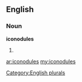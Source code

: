 ==English==

===Noun===
'''iconodules'''

# {{plural of|[[iconodule]]}}

[[Category:English plurals]]

[[ar:iconodules]]
[[my:iconodules]]